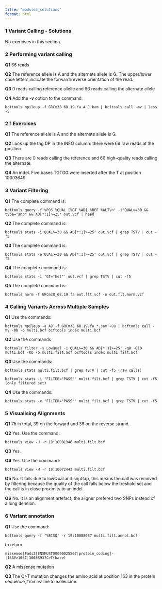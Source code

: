 ```yaml
---
title: "module3_solutions"
format: html
---
```


### 1 Variant Calling - Solutions

No exercises in this section.

### 2 Performing variant calling

**Q1** 66 reads

**Q2** The reference allele is A and the alternate allele is G. The upper/lower case letters indicate the forward/reverse orientation of the read.

**Q3** 0 reads calling reference allelle and 66 reads calling the alternate allele

**Q4** Add the ***-v*** option to the command:

`bcftools mpileup -f GRCm38_68.19.fa A_J.bam | bcftools call -mv | less -S`

### 2.1 Exercises

**Q1** The reference allele is A and the alternate allele is G.

**Q2** Look up the tag DP in the INFO column: there were 69 raw reads at the position.

**Q3** There are 0 reads calling the reference and 66 high-quality reads calling the alternate.

**Q4** An indel. Five bases TGTGG were inserted after the T at position 10003649

### 3 Variant Filtering

**Q1** The complete command is:

`bcftools query -f'%POS %QUAL [%GT %AD] %REF %ALT\n' -i'QUAL>=30 && type="snp" && AD[*:1]>=25' out.vcf | head`

**Q2** The complete command is:

`bcftools stats -i'QUAL>=30 && AD[*:1]>=25' out.vcf | grep TSTV | cut -f5`

**Q3** The complete command is:

`bcftools stats -e'QUAL>=30 && AD[*:1]>=25' out.vcf | grep TSTV | cut -f5`

**Q4** The complete command is:

`bcftools stats -i 'GT="het"' out.vcf | grep TSTV | cut -f5`

**Q5** The complete command is:

`bcftools norm -f GRCm38_68.19.fa out.flt.vcf -o out.flt.norm.vcf`

### 4 Calling Variants Across Multiple Samples

**Q1** Use the commands:

`bcftools mpileup -a AD -f GRCm38_68.19.fa *.bam -Ou | bcftools call -mv -Ob -o multi.bcf bcftools index multi.bcf`

**Q2** Use the commands

`bcftools filter -s LowQual -i'QUAL>=30 && AD[*:1]>=25' -g8 -G10 multi.bcf -Ob -o multi.filt.bcf bcftools index multi.filt.bcf`

**Q3** Use the commands:

`bcftools stats multi.filt.bcf | grep TSTV | cut -f5 (raw calls)`

`bcftools stats -i 'FILTER="PASS"' multi.filt.bcf | grep TSTV | cut -f5 (only filtered set)`

**Q4** Use the commands:

`bcftools stats -e 'FILTER="PASS"' multi.filt.bcf | grep TSTV | cut -f5`

### 5 Visualising Alignments

**Q1** 75 in total, 39 on the forward and 36 on the reverse strand.

**Q2** Yes. Use the command:

`bcftools view -H -r 19:10001946 multi.filt.bcf`

**Q3** Yes.

**Q4** Yes. Use the command:

`bcftools view -H -r 19:10072443 multi.filt.bcf`

**Q5** No. It fails due to lowQual and snpGap, this means the call was removed by filtering because the quality of the call falls below the treshold set and the call is in close proximity to an indel.

**Q6** No. It is an alignment artefact, the aligner prefered two SNPs instead of a long deletion.

### 6 Variant annotation

**Q1** Use the command:

`bcftools query -f '%BCSQ' -r 19:10088937 multi.filt.annot.bcf`

to return

`missense|Fads2|ENSMUST00000025567|protein_coding|-|163V>163I|10088937C>T(base)`

**Q2** A missense mutation

**Q3** The C\>T mutation changes the amino acid at position 163 in the protein sequence, from valine to isoleucine.
